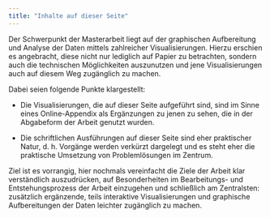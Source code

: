 ```yaml
---
title: "Inhalte auf dieser Seite"
---
```


Der Schwerpunkt der Masterarbeit liegt auf der graphischen Aufbereitung und Analyse der Daten mittels zahlreicher Visualisierungen. Hierzu erschien es angebracht, diese nicht nur lediglich auf Papier zu betrachten, sondern auch die technischen Möglichkeiten auszunutzen und jene Visualisierungen auch auf diesem Weg zugänglich zu machen.

Dabei seien folgende Punkte klargestellt:

-   Die Visualisierungen, die auf dieser Seite aufgeführt sind, sind im Sinne eines Online-Appendix als Ergänzungen zu jenen zu sehen, die in der Abgabeform der Arbeit genutzt wurden.

-   Die schriftlichen Ausführungen auf dieser Seite sind eher praktischer Natur, d. h. Vorgänge werden verkürzt dargelegt und es steht eher die praktische Umsetzung von Problemlösungen im Zentrum.

Ziel ist es vorrangig, hier nochmals vereinfacht die Ziele der Arbeit klar verständlich auszudrücken, auf Besonderheiten im Bearbeitungs- und Entstehungsprozess der Arbeit einzugehen und schließlich am Zentralsten: zusätzlich ergänzende, teils interaktive Visualisierungen und graphische Aufbereitungen der Daten leichter zugänglich zu machen.
